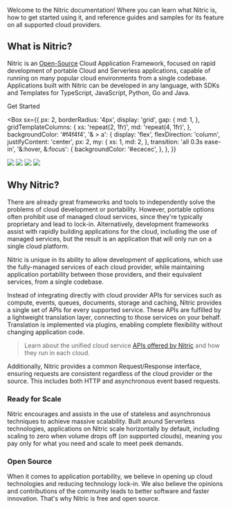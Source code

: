 Welcome to the Nitric documentation! Where you can learn what Nitric is, how to get started using it, and reference guides and samples for its feature on all supported cloud providers.

## What is Nitric?

Nitric is an <a href="https://github.com/nitrictech/nitric" target="_blank">Open-Source</a> Cloud Application Framework, focused on rapid development of portable Cloud and Serverless applications, capable of running on many popular cloud environments from a single codebase. Applications built with Nitric can be developed in any language, with SDKs and Templates for TypeScript, JavaScript, Python, Go and Java.

<Box textAlign="center" my={4}>
  <LinkButton variant="contained" href="/docs/getting-started">
    Get Started
  </LinkButton>
</Box>

<Box
  sx={{
    px: 2,
    borderRadius: '4px',
    display: 'grid',
    gap: {
      md: 1,
    },
    gridTemplateColumns: {
      xs: 'repeat(2, 1fr)',
      md: 'repeat(4, 1fr)',
    },
    backgroundColor: '#f4f4f4',
    '& > a': {
      display: 'flex',
      flexDirection: 'column',
      justifyContent: 'center',
      px: 2,
      my: {
        xs: 1,
        md: 2,
      },
      transition: 'all 0.3s ease-in',
      '&:hover, &:focus': {
        backgroundColor: '#ececec',
      },
    },
  }}
>
  <Link href="/docs/getting-started">
    <img src="/img/logos/aws.svg" noMargin priority height={70} />
  </Link>
  <Link href="/docs/getting-started">
    <img src="/img/logos/gcp.svg" noMargin priority height={100} />
  </Link>
  <Link href="/docs/getting-started">
    <img src="/img/logos/azure.svg" noMargin priority height={100} />
  </Link>
  <Link href="/docs/getting-started">
    <img src="/img/logos/digital-ocean.svg" noMargin priority height={100} />
  </Link>
</Box>

## Why Nitric?

There are already great frameworks and tools to independently solve the problems of cloud development or portability. However, portable options often prohibit use of managed cloud services, since they're typically proprietary and lead to lock-in. Alternatively, development frameworks assist with rapidly building applications for the cloud, including the use of managed services, but the result is an application that will only run on a single cloud platform.

Nitric is unique in its ability to allow development of applications, which use the fully-managed services of each cloud provider, while maintaining application portability between those providers, and their equivalent services, from a single codebase.

Instead of integrating directly with cloud provider APIs for services such as compute, events, queues, documents, storage and caching, Nitric provides a single set of APIs for every supported service. These APIs are fulfilled by a lightweight translation layer, connecting to those services on your behalf. Translation is implemented via plugins, enabling complete flexibility without changing application code.

> Learn about the unified cloud service [APIs offered by Nitric](/docs/intro/concepts/nitric-apis) and how they run in each cloud.

Additionally, Nitric provides a common Request/Response interface, ensuring requests are consistent regardless of the cloud provider or the source. This includes both HTTP and asynchronous event based requests.

### Ready for Scale

Nitric encourages and assists in the use of stateless and asynchronous techniques to achieve massive scalability. Built around Serverless technologies, applications on Nitric scale horizontally by default, including scaling to zero when volume drops off (on supported clouds), meaning you pay only for what you need and scale to meet peek demands.

### Open Source

When it comes to application portability, we believe in opening up cloud technologies and reducing technology lock-in. We also believe the opinions and contributions of the community leads to better software and faster innovation. That's why Nitric is free and open source.
